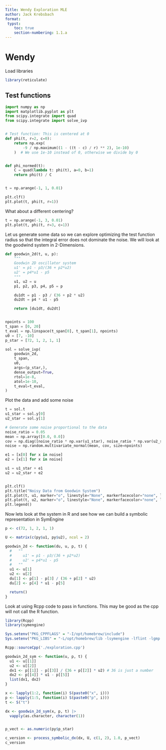 ```yaml
---
Title: Wendy Exploration MLE
author: Jack Krebsbach
format:
 typst:
    toc: true
    section-numbering: 1.1.a
---
```


# Wendy

Load libraries

```r
library(reticulate)
```


## Test functions

```python
import numpy as np
import matplotlib.pyplot as plt
from scipy.integrate import quad
from scipy.integrate import solve_ivp


# Test function: This is centered at 0
def phi(t, r=2, c=0):
    return np.exp(
        -9 / np.maximum((1 - ((t - c) / r) ** 2), 1e-10)
    )  # We use 1e-10 instead of 0, otherwise we divide by 0


def phi_normed(t):
    C = quad(lambda t: phi(t), a=0, b=1)
    return phi(t) / C


t = np.arange(-1, 1, 0.01)

plt.clf()
plt.plot(t, phi(t, r=1))
```

What about a different centering?
```python
t = np.arange(-1, 3, 0.01)
plt.plot(t, phi(t, r=3, c=1))
```

Let us generate some data so we can explore optimizing the test function radius so that the integral error does not dominate the noise. We will look at the goodwind system in 2-Dimensions.
```python
def goodwin_2d(t, u, p):
    """
    Goodwin 2D oscillator system
    u1' = p1 - p3/(36 + p2*u2)
    u2' = p4*u1 - p5
    """
    u1, u2 = u
    p1, p2, p3, p4, p5 = p

    du1dt = p1 - p3 / (36 + p2 * u2)
    du2dt = p4 * u1 - p5

    return [du1dt, du2dt]


npoints = 100
t_span = [0, 20]
t_eval = np.linspace(t_span[0], t_span[1], npoints)
u0 = [7, -10]
p_star = [72, 1, 2, 1, 1]

sol = solve_ivp(
    goodwin_2d,
    t_span,
    u0,
    args=(p_star,),
    dense_output=True,
    rtol=1e-8,
    atol=1e-10,
    t_eval=t_eval,
)
```

Plot the data and add some noise
```python
t = sol.t
u1_star = sol.y[0]
u2_star = sol.y[1]

# Generate some noise proportional to the data
noise_ratio = 0.05
mean = np.array([0.0, 0.0])
cov = np.diag([noise_ratio * np.var(u1_star), noise_ratio * np.var(u2_star)])
noise = np.random.multivariate_normal(mean, cov, size=npoints)

e1 = [x[0] for x in noise]
e2 = [x[1] for x in noise]

u1 = u1_star + e1
u2 = u2_star + e2


plt.clf()
plt.title("Noisy Data from Goodwin System")
plt.plot(t, u1, marker="o", linestyle="None", markerfacecolor="none", label="u1")
plt.plot(t, u2, marker="o", linestyle="None", markerfacecolor="none", label="u2")
plt.legend()
```


Now lets look at the system in R and see how we can build a symbolic representation in SymEngine


```r
p <- c(72, 1, 2, 1, 1)

U <- matrix(c(py$u1, py$u2), ncol = 2)

goodwin_2d <- function(du, u, p, t) {
  #   ""
  #     u1' = p1 - p3/(36 + p2*u2)
  #     u2' = p4*u1 - p5
  #   ""
  u1 <- u[1]
  u2 <- u[2]
  du[1] <- p[1] - p[3] / (36 + p[2] * u2)
  du[2] <- p[4] * u1 - p[5]

  return()
}
```

Look at using Rcpp code to pass in functions. This may be good as the cpp will not call the R function. 

```r
library(Rcpp)
library(symengine)

Sys.setenv("PKG_CPPFLAGS" = "-I/opt/homebrew/include")
Sys.setenv("PKG_LIBS" = "-L/opt/homebrew/lib -lsymengine -lflint -lgmp -lmpfr")

Rcpp::sourceCpp('./exploration.cpp')

goodwin_2d_sym <- function(u, p, t) {
  u1 <- u[[1]]
  u2 <- u[[2]]
  dx1 <- p[[1]] - p[[3]] / (36 + p[[2]] * u2) # 36 is just a number
  dx2 <- p[[4]] * u1 - p[[5]]
  list(dx1, dx2)
}

x <- lapply(1:2, function(i) S(paste0("x", i)))
p <- lapply(1:5, function(i) S(paste0("p", i)))
t <- S("t")

dx <- goodwin_2d_sym(x, p, t) |>
  vapply(as.character, character(1))


p_vect <- as.numeric(py$p_star)

c_version <- process_symbolic_dx(dx, U, c(1, 2), 1.0, p_vect)
c_version
```